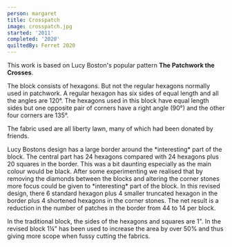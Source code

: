 ```yaml
---
person: margaret
title: Crosspatch
image: crosspatch.jpg
started: '2011'
completed: '2020'
quiltedBy: Ferret 2020
---
```



This work is based on Lucy Boston's popular pattern **The Patchwork the Crosses**.

The block consists of hexagons. But not the regular hexagons normally used in patchwork. A regular hexagon has six sides of equal length and all the angles are 120°.
The hexagons used in this block have equal length sides but one opposite pair of corners have a right angle (90°) and the other four corners are 135°.

The fabric used are all liberty lawn, many of which had been donated by friends.

<TextImage left='margaret/POC-Original.svg'>
  Lucy Bostons design has a large border around the *interesting* part of the block. The
  central part has 24 hexagons compared with 24 hexagons plus 20 squares in the border. This
  was a bit daunting especially as the main colour would be black.
</TextImage>
<TextImage right='margaret/PoC-Margie.svg'>
  After some experimenting we realised that by removing the diamonds between the blocks
  and altering the corner stones more focus could be given to *interesting* part of the
  block. In this revised design, there 6 standard hexagon plus 4 smaller truncated hexagon
  in the border plus 4 shortened hexagons in the corner stones. The net result is a
  reduction in the number of patches in the border from 44 to 14 per block.
</TextImage>

In the traditional block, the sides of the hexagons and squares are 1". In the revised block 1¼" has been used to increase the area by over 50% and thus giving more scope when fussy cutting the fabrics.
